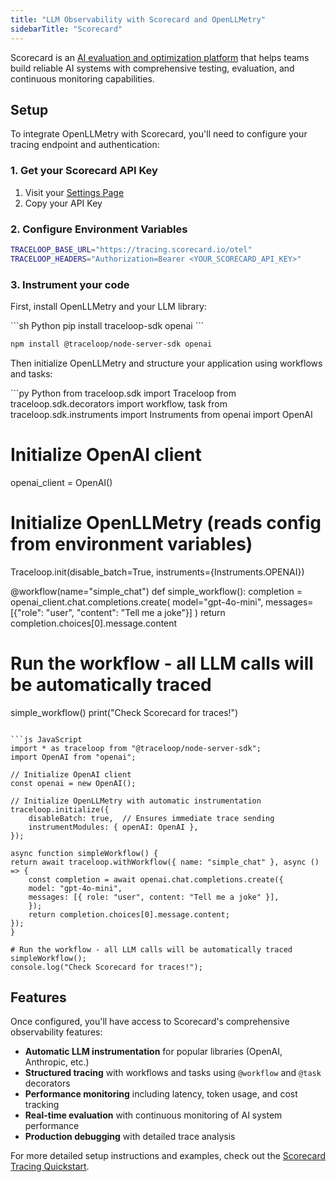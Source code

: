 ```yaml
---
title: "LLM Observability with Scorecard and OpenLLMetry"
sidebarTitle: "Scorecard"
---
```


Scorecard is an [AI evaluation and optimization platform](https://www.scorecard.io/) that helps teams build reliable AI systems with comprehensive testing, evaluation, and continuous monitoring capabilities.

## Setup

To integrate OpenLLMetry with Scorecard, you'll need to configure your tracing endpoint and authentication:

### 1. Get your Scorecard API Key

1. Visit your [Settings Page](https://app.scorecard.io/settings)
2. Copy your API Key

### 2. Configure Environment Variables

```bash
TRACELOOP_BASE_URL="https://tracing.scorecard.io/otel"
TRACELOOP_HEADERS="Authorization=Bearer <YOUR_SCORECARD_API_KEY>"
```

### 3. Instrument your code

First, install OpenLLMetry and your LLM library:

<CodeGroup>
```sh Python
pip install traceloop-sdk openai
```

```sh JavaScript
npm install @traceloop/node-server-sdk openai
```
</CodeGroup>

Then initialize OpenLLMetry and structure your application using workflows and tasks:

<CodeGroup>
```py Python
from traceloop.sdk import Traceloop
from traceloop.sdk.decorators import workflow, task
from traceloop.sdk.instruments import Instruments
from openai import OpenAI

# Initialize OpenAI client
openai_client = OpenAI()

# Initialize OpenLLMetry (reads config from environment variables)
Traceloop.init(disable_batch=True, instruments={Instruments.OPENAI})

@workflow(name="simple_chat")
def simple_workflow():
    completion = openai_client.chat.completions.create(
        model="gpt-4o-mini",
        messages=[{"role": "user", "content": "Tell me a joke"}]
    )
    return completion.choices[0].message.content

# Run the workflow - all LLM calls will be automatically traced
simple_workflow()
print("Check Scorecard for traces!")
```

```js JavaScript
import * as traceloop from "@traceloop/node-server-sdk";
import OpenAI from "openai";

// Initialize OpenAI client
const openai = new OpenAI();

// Initialize OpenLLMetry with automatic instrumentation
traceloop.initialize({ 
    disableBatch: true,  // Ensures immediate trace sending
    instrumentModules: { openAI: OpenAI },
});

async function simpleWorkflow() {
return await traceloop.withWorkflow({ name: "simple_chat" }, async () => {
    const completion = await openai.chat.completions.create({
    model: "gpt-4o-mini",
    messages: [{ role: "user", content: "Tell me a joke" }],
    });
    return completion.choices[0].message.content;
});
}

# Run the workflow - all LLM calls will be automatically traced
simpleWorkflow();
console.log("Check Scorecard for traces!");
```
</CodeGroup>

## Features

Once configured, you'll have access to Scorecard's comprehensive observability features:

- **Automatic LLM instrumentation** for popular libraries (OpenAI, Anthropic, etc.)
- **Structured tracing** with workflows and tasks using `@workflow` and `@task` decorators
- **Performance monitoring** including latency, token usage, and cost tracking
- **Real-time evaluation** with continuous monitoring of AI system performance
- **Production debugging** with detailed trace analysis

For more detailed setup instructions and examples, check out the [Scorecard Tracing Quickstart](https://docs.scorecard.io/intro/tracing-quickstart). 